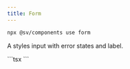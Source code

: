 ```yaml
---
title: Form
---
```


```bash
npx @sv/components use form
```

A styles input with error states and label.

<Example title="Example">
  <div slot="preview">
    <Form client:load form={{
      rows: [
        {
          rowFields: [
            {
              defaultValue: "",
              displayName: "Name",
              name: "Name",
              errorMessage: "",
              handle: "name",
              instructions: "",
              placeholder: "",
              required: true,
              typeName: "Field_SingleLineText"
            },
            {
              defaultValue: "",
              displayName: "Name 2",
              name: "Name 2",
              errorMessage: "",
              handle: "name2",
              instructions: "",
              placeholder: "",
              required: true,
              typeName: "Field_SingleLineText"
            },
          ]
        },
        {
          rowFields: [
            {
              defaultValue: "",
              displayName: "Text",
              name: "Text",
              errorMessage: "",
              handle: "text",
              instructions: "",
              placeholder: "",
              typeName: "Field_MultiLineText"
            },
          ]
        }
      ]
    }} />
  </div>
  <div slot="code">
    ```tsx
    <Form form={{
      rows: [
        {
          rowFields: [
            {
              defaultValue: "",
              displayName: "Name",
              name: "Name",
              errorMessage: "",
              handle: "name",
              instructions: "",
              name: "name",
              placeholder: "",
              required: true,
              typeName: "Field_SingleLineText"
            }
          ]
        }
      ]
    }} />
    ```
  </div>
</Example>
